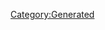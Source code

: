 {{Texts/Bank/BankData
}}

{{Texts/Bank/BankValue:
 | Key=talk_time_01
 | Value=この衣装、似合っとる？<br/>どうかねぇ？
}}
                    
{{Texts/Bank/BankValue:
 | Key=talk_time_02
 | Value=頑張るのはええけど、<br/>あんまり無理しちゃいけんよ
}}
                    
{{Texts/Bank/BankValue:
 | Key=talk_time_03
 | Value=おぉ～、いい風が吹いとる～
}}
                    
{{Texts/Bank/BankValue:
 | Key=talk_time_04
 | Value=レッスンは大変やけど、<br/>頑張るかんね～！
}}
                    
{{Texts/Bank/BankValue:
 | Key=talk_time_05
 | Value=ウィンダミアのリンゴを食べて、<br/>元気100倍！
}}
                    
{{Texts/Bank/BankValue:
 | Key=talk_time_06
 | Value=あれ？<br/>どこに行ったんかねぇ？
}}
                    
{{Texts/Bank/BankValue:
 | Key=talk_time_07
 | Value=♪～
}}
                    
{{Texts/Bank/BankValue:
 | Key=talk_time_08
 | Value=歌は元気！<br/>…うーん、<br/>もうちょっと元気よくかね…？
}}
                    
{{Texts/Bank/BankValue:
 | Key=talk_login_01
 | Value=おはようさん。い～い朝やねぇ～
}}
                    
{{Texts/Bank/BankValue:
 | Key=talk_login_02
 | Value=今日も元気に歌うかんね！
}}
                    
{{Texts/Bank/BankValue:
 | Key=talk_login_03
 | Value=うーん、お腹が減ってきたんよ…
}}
                    
{{Texts/Bank/BankValue:
 | Key=talk_login_04
 | Value=ふわぁ～…<br/>もうこんな時間やんかぁ
}}
                    
{{Texts/Bank/BankValue:
 | Key=talk_login_05
 | Value=ぶっちゃぶちゃ眠いんよ…
}}
                    
{{Texts/Bank/BankValue:
 | Key=talk_comeback_01
 | Value=おかえり！<br/>ずーっと待っとったんやで！
}}
                    
{{Texts/Bank/BankValue:
 | Key=talk_comeback_02
 | Value=待っとったよ！<br/>今日も頑張るかんね！
}}
                    
{{Texts/Bank/BankValue:
 | Key=talk_birthday_01
 | Value=結婚なんてせん！…って、<br/>え？祝ってくれるん？<br/>わぁ、あんがと～！
}}
                    
{{Texts/Bank/BankValue:
 | Key=talk_event_01
 | Value=今年も、いっぱい、いっぱい、<br/>いーっぱい好きな歌を歌いたい！<br/>大好きなみんなと！
}}
                    
{{Texts/Bank/BankValue:
 | Key=talk_event_02
 | Value=うう…特製リンゴ型チョコ、<br/>ハヤテに『クラゲ型だろー？』って<br/>言われたんよ…
}}
                    
{{Texts/Bank/BankValue:
 | Key=talk_event_03
 | Value=今日は節分だから、<br/>みんなと豆まきするんよ！<br/>今年の鬼は、ハヤテ！
}}
                    
{{Texts/Bank/BankValue:
 | Key=talk_event_04
 | Value=マキナさんお手製の<br/>ワルキューレひな人形、<br/>ぶっちゃきゃわわなんよ～！
}}
                    
{{Texts/Bank/BankValue:
 | Key=talk_event_05
 | Value=気を使わんでもええのに…<br/>あんがとう
}}
                    
{{Texts/Bank/BankValue:
 | Key=talk_event_06
 | Value=さてと、どんな嘘をつこうかねぇ～！<br/>うっひっひー！
}}
                    
{{Texts/Bank/BankValue:
 | Key=talk_event_07
 | Value=実家に帰る人が多いんやね…<br/>ウィンダミアのみんな、<br/>元気にしとるかな
}}
                    
{{Texts/Bank/BankValue:
 | Key=talk_event_08
 | Value=もし私が結婚するとしたら…<br/>そうやねぇ、優しくて、明るくて、<br/>一緒にいて楽しい人かね！
}}
                    
{{Texts/Bank/BankValue:
 | Key=talk_event_09
 | Value=短冊に願いごとを書けばいいんよね<br/>…あ！もう、勝手に見ちゃいけーん！
}}
                    
{{Texts/Bank/BankValue:
 | Key=talk_event_10
 | Value=夏ってこんなに暑いんやね…<br/>ごりごり…
}}
                    
{{Texts/Bank/BankValue:
 | Key=talk_event_11
 | Value=お祭りの色。<br/>ぽわぽわ、きらきら、夢の色…<br/>なんだか歌いたくなってきたんよ！
}}
                    
{{Texts/Bank/BankValue:
 | Key=talk_event_12
 | Value=水に映るお月様を見るのが<br/>オツなんよ、知っとった？
}}
                    
{{Texts/Bank/BankValue:
 | Key=talk_event_13
 | Value=うう…レイナさんに悪戯されて、<br/>えらい目にあったんよ…
}}
                    
{{Texts/Bank/BankValue:
 | Key=talk_event_14
 | Value=文化祭…？ああ、でっかるちゃーな<br/>お祭りってことやね！
}}
                    
{{Texts/Bank/BankValue:
 | Key=talk_event_15
 | Value=ホワイトクリスマスにならんかねぇ…<br/>雪が降ったら、きっと素敵な思い出に<br/>なると思うんよ
}}
                    
{{Texts/Bank/BankValue:
 | Key=talk_event_16
 | Value=今年も今日でおしまいなんやね…<br/>ちょっとさみしいような、<br/>また来年が楽しみなような…
}}
                    
{{Texts/Bank/BankValue:
 | Key=talk_event_17
 | Value=ハーフミリオンってやつやね！<br/>もっともっと、<br/>ぶっちゃ頑張るかんね～！
}}
                    
{{Texts/Bank/BankValue:
 | Key=talk_event_18
 | Value=いっぱい歌を聴いてくれて、<br/>ほんとに、ほんとにありがとね！
}}
                    
{{Texts/Bank/BankValue:
 | Key=talk_event_19
 | Value=200万ダウンロード！<br/>ごりごりー！
}}
                    
{{Texts/Bank/BankValue:
 | Key=talk_event_20
 | Value=1周年やね！いつも応援あんがとー！
}}
                    
{{Texts/Bank/BankValue:
 | Key=touch_reaction_01
 | Value=ん、なんか用かねぇ？
}}
                    
{{Texts/Bank/BankValue:
 | Key=touch_reaction_02
 | Value=もー、あんまりツンツンしたら<br/>いかんよー
}}
                    
{{Texts/Bank/BankValue:
 | Key=touch_reaction_03
 | Value=だから、触るなって<br/>言っとろーにぃ！エッチ～！
}}
                    
{{Texts/Bank/BankValue:
 | Key=touch_reaction_04
 | Value=この衣装、似合っとる？<br/>どうかねぇ？
}}
                    
{{Texts/Bank/BankValue:
 | Key=touch_reaction_05
 | Value=頑張るのはええけど、<br/>あんまり無理しちゃいけんよ
}}
                    
{{Texts/Bank/BankValue:
 | Key=touch_reaction_06
 | Value=おぉ～、いい風が吹いとる～
}}
                    
{{Texts/Bank/BankValue:
 | Key=touch_reaction_07
 | Value=ん？<br/>ルンがそんなに気になるんかね？
}}
                    
{{Texts/Bank/BankValue:
 | Key=touch_reaction_08
 | Value=わわわ！そんなに撫でたら<br/>髪がぐしゃぐしゃになるやろー！
}}
                    
{{Texts/Bank/BankValue:
 | Key=login_reaction_01
 | Value=ほい！これが欲しかったんやろ？
}}
                    
{{Texts/Bank/BankValue:
 | Key=login_reaction_02
 | Value=次も楽しみにしとってよ！
}}
                    
{{Texts/Bank/BankValue:
 | Key=simulation_result_01
 | Value=ワルキューレの一員として、<br/>シミュレーションでもライブでも<br/>ごりごり張り切って歌うかんね！
}}
                    
{{Texts/Bank/BankValue:
 | Key=go_diva_result_01
 | Value=おおお！なかなかやねぇ～
}}
                    
{{Texts/Bank/BankValue:
 | Key=go_diva_result_02
 | Value=ふっふーん、<br/>私もちゃんと成長しとるんよ？
}}
                    
{{Texts/Bank/BankValue:
 | Key=go_diva_result_03
 | Value=ん～！<br/>ルンがルンルンしてきた～！
}}
                    
{{Texts/Bank/BankValue:
 | Key=intimacy_pointup_01
 | Value=ルンルン！
}}
                    
{{Texts/Bank/BankValue:
 | Key=intimacy_pointup_02
 | Value=ええね～！
}}
                    
{{Texts/Bank/BankValue:
 | Key=intimacy_pointup_03
 | Value=うひひひひ
}}
                    
{{Texts/Bank/BankValue:
 | Key=present_01
 | Value=あんがとね！
}}
                    
{{Texts/Bank/BankValue:
 | Key=present_02
 | Value=お腹がすいて思いっきり歌えん…
}}
                    
{{Texts/Bank/BankValue:
 | Key=present_03
 | Value=はぁ…どこかに<br/>おいしいリンゴ、落ちてないかねぇ？
}}
                    
{{Texts/Bank/BankValue:
 | Key=present_04
 | Value=そろそろごはんの時間やね！<br/>裸喰娘娘に行ってみようかね？
}}
                    
{{Texts/Bank/BankValue:
 | Key=present_05
 | Value=う～ん…<br/>なーんか元気が出ないんよね…
}}
                    
{{Texts/Bank/BankValue:
 | Key=present_06
 | Value=暇やねぇ…<br/>何か楽しいことでもないかねぇ？
}}
                    
{{Texts/Bank/BankValue:
 | Key=present_07
 | Value=もっと、こう…ごりごりーって<br/>気分になりたいんよね！
}}
                    
{{Texts/Bank/BankValue:
 | Key=present_08
 | Value=身だしなみが大事って<br/>言われたんやけど<br/>どうすればいいんかねぇ？
}}
                    
{{Texts/Bank/BankValue:
 | Key=present_09
 | Value=おしゃれなもんを身につけると<br/>元気が出るって聞いたんやけど…<br/>本当かね？
}}
                    
{{Texts/Bank/BankValue:
 | Key=present_10
 | Value=いい天気やねぇ…<br/>こういうときはちょっと着飾って<br/>出かけたくなるんよね！
}}
                    
{{Texts/Bank/BankValue:
 | Key=present_11
 | Value=ええね～！
}}
                    
{{Texts/Bank/BankValue:
 | Key=cs_touch_reaction_01
 | Value=ほぁっ！？<br/>なななな、なんね！？
}}
                    
{{Texts/Bank/BankValue:
 | Key=cs_touch_reaction_02
 | Value=ほいほいー？<br/>呼んだかね？
}}
                    
{{Texts/Bank/BankValue:
 | Key=cs_touch_reaction_03
 | Value=うひひ～。<br/>もしかして…<br/>構ってほしいんかね～？
}}
                    
{{Texts/Bank/BankValue:
 | Key=cs_touch_reaction_04
 | Value=ん～！<br/>ルンがルンルンしてきた～！
}}
                    
{{Texts/Bank/BankValue:
 | Key=cs_touch_reaction_05
 | Value=元気かねっ？<br/>…うんうん！<br/>元気なのが一番やね！
}}
                    
{{Texts/Bank/BankValue:
 | Key=cs_touch_reaction_06
 | Value=にひひ～。<br/>この衣装、ぶっちゃかわええやろ？
}}
                    
{{Texts/Bank/BankValue:
 | Key=cs_touch_reaction_07
 | Value=うう…<br/>そんなに見つめられると、<br/>恥ずかしいんよ…
}}
                    
{{Texts/Bank/BankValue:
 | Key=cs_touch_reaction_08
 | Value=ハヤテはどこにいったんかねぇ…？
}}
                    
{{Texts/Bank/BankValue:
 | Key=cs_touch_reaction_09
 | Value=も～！あんまりツンツンすると、<br/>怒るかんね～！
}}
                    
{{Texts/Bank/BankValue:
 | Key=cs_touch_reaction_10
 | Value=よかったら、<br/>一緒にリンゴを食べんかね～？
}}
                    
{{Texts/Bank/BankValue:
 | Key=talk_event_21
 | Value=フレイアBD
}}
                    
{{Texts/Bank/BankValue:
 | Key=talk_event_22
 | Value=美雲さんの誕生日…<br/>思い出に残るように、ぶっちゃ<br/>ごりごりなパーティーにせんと！
}}
                    
{{Texts/Bank/BankValue:
 | Key=talk_event_23
 | Value=カナメさん、お誕生日おめでとう<br/>ございます！プレゼントのお酒、<br/>おいしいといいんやけど…
}}
                    
{{Texts/Bank/BankValue:
 | Key=talk_event_24
 | Value=マキナさん、お誕生日おめでとう<br/>ございます！いつも優しい<br/>マキナさんが大好きです！
}}
                    
{{Texts/Bank/BankValue:
 | Key=talk_event_25
 | Value=誕生日のレイナさん本人よりも、<br/>マキナさんのほうがぶっちゃ<br/>テンション高いんよ…！
}}
                    
{{Texts/Bank/BankValue:
 | Key=talk_event_26
 | Value=ランカさん、お誕生日おめでとう<br/>ございます！今度、パインケーキの<br/>作り方教えてください！
}}
                    
{{Texts/Bank/BankValue:
 | Key=talk_event_27
 | Value=シェリルさんへのお誕生日プレゼント<br/>は、美雲さんと一緒に考えたんよ！<br/>喜んでくれるかねぇ？
}}
                    
{{Texts/Bank/BankValue:
 | Key=talk_event_28
 | Value=ミラージュさんと一緒に、<br/>ミレーヌさんへの誕生日プレゼントを<br/>選んでるんやけど…何がいいかねぇ？
}}
                    
{{Texts/Bank/BankValue:
 | Key=talk_event_29
 | Value=バサラさんのお誕生日祝いに、<br/>私と美雲さんで、バサラさんの<br/>名曲を歌うことにしたんよ！
}}
                    
{{Texts/Bank/BankValue:
 | Key=talk_event_30
 | Value=娘々特製ミンメイさん<br/>バースデーケーキ…！<br/>ぶっちゃおいしそうやねぇ…
}}
                    
{{Texts/Bank/BankValue:
 | Key=talk_event_31
 | Value=ハヤテ…誕生日プレゼント、<br/>喜んでくれるかね？
}}
                    
{{Texts/Bank/BankValue:
 | Key=talk_event_32
 | Value=今日はミラージュさんのお誕生日！<br/>ほんにほんに、<br/>おめでとうございます！　
}}
                    
{{Texts/Bank/BankValue:
 | Key=talk_event_33
 | Value=メッサー
}}
                    
{{Texts/Bank/BankValue:
 | Key=talk_event_34
 | Value=アラド
}}
                    
{{Texts/Bank/BankValue:
 | Key=talk_event_35
 | Value=チャック
}}
                    
{{Texts/Bank/BankValue:
 | Key=talk_event_36
 | Value=アルト
}}
                    
{{Texts/Bank/BankValue:
 | Key=talk_event_37
 | Value=オズマ
}}
                    
{{Texts/Bank/BankValue:
 | Key=talk_event_38
 | Value=レイ
}}
                    
{{Texts/Bank/BankValue:
 | Key=talk_event_39
 | Value=輝
}}
                    
{{Texts/Bank/BankValue:
 | Key=talk_event_40
 | Value=ガムリン
}}
                    
{{Texts/Bank/BankValue:
 | Key=talk_event_41
 | Value=未沙
}}
                    
{{Texts/Bank/BankValue:
 | Key=talk_event_42
 | Value=私たちが映画になるんよ！<br/>一緒に見に行かんかね！？
}}
                    
{{Texts/Bank/BankValue:
 | Key=talk_event_43
 | Value=いっぱいいっぱい、い～っぱい<br/>遊んでくれて、本当にあんがとう！<br/>あなたのこと、絶対忘れないんよ！
}}
                    
{{Texts/Bank/BankValue:
 | Key=talk_event_44
 | Value=リンゴを食べるときは私のことも<br/>思い出してくれると嬉しいんよ！
}}
                    
{{Texts/Bank/BankValue:
 | Key=talk_event_45
 | Value=シェリルさんはぶっちゃ奇麗で、<br/>ランカさんはごりごり可愛くて…<br/>本当に素敵な人たちやったねぇ
}}
                    
{{Texts/Bank/BankValue:
 | Key=talk_event_46
 | Value=バサラさんとミレーヌさん、2人とも<br/>ぶっちゃ熱い人たちだったんよ！<br/>私たちも負けとれんね、ファイアー！
}}
                    
{{Texts/Bank/BankValue:
 | Key=talk_event_47
 | Value=ミンメイさんともこれでお別れなん<br/>やね…ミンメイさんと一緒に<br/>歌えたなんて、本当に夢みたいなんよ
}}
                    [[Category:Generated]]
